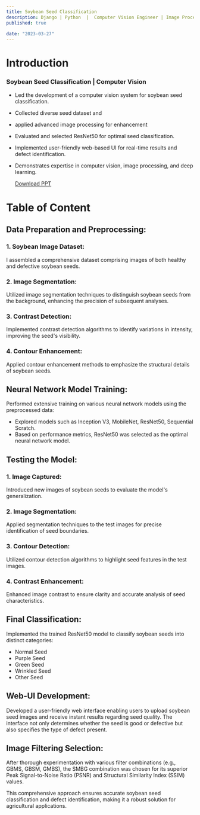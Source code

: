 ```yaml
---
title: Soybean Seed Classification   
description: Django | Python  |  Computer Vision Engineer | Image Processing  | Deep Learning and Neural Networks | Filtering
published: true

date: "2023-03-27"
---
```

# Introduction
### Soybean Seed Classification  | Computer Vision

- Led the development of a computer vision system for soybean seed classification.
- Collected diverse seed dataset and
- applied advanced image processing for enhancement
- Evaluated and selected ResNet50 for optimal seed classification.
- Implemented user-friendly web-based UI for real-time results and defect identification.
- Demonstrates expertise in computer vision, image processing, and deep learning.

    [Download PPT](https://docs.google.com/presentation/d/1dPr6VzSrHfOB0f4KmWW_XsYGGJ5Po-HQ/edit?usp=sharing&ouid=101440505271100988694&rtpof=true&sd=true)



# Table of Content 
## Data Preparation and Preprocessing:

### 1. Soybean Image Dataset:
I assembled a comprehensive dataset comprising images of both healthy and defective soybean seeds.

### 2. Image Segmentation:
Utilized image segmentation techniques to distinguish soybean seeds from the background, enhancing the precision of subsequent analyses.

### 3. Contrast Detection:
Implemented contrast detection algorithms to identify variations in intensity, improving the seed's visibility.

### 4. Contour Enhancement:
Applied contour enhancement methods to emphasize the structural details of soybean seeds.

## Neural Network Model Training:

Performed extensive training on various neural network models using the preprocessed data:

- Explored models such as Inception V3, MobileNet, ResNet50, Sequential Scratch.
- Based on performance metrics, ResNet50 was selected as the optimal neural network model.

## Testing the Model:

### 1. Image Captured:
Introduced new images of soybean seeds to evaluate the model's generalization.

### 2. Image Segmentation:
Applied segmentation techniques to the test images for precise identification of seed boundaries.

### 3. Contour Detection:
Utilized contour detection algorithms to highlight seed features in the test images.

### 4. Contrast Enhancement:
Enhanced image contrast to ensure clarity and accurate analysis of seed characteristics.

## Final Classification:

Implemented the trained ResNet50 model to classify soybean seeds into distinct categories:

- Normal Seed
- Purple Seed
- Green Seed
- Wrinkled Seed
- Other Seed

## Web-UI Development:

Developed a user-friendly web interface enabling users to upload soybean seed images and receive instant results regarding seed quality. The interface not only determines whether the seed is good or defective but also specifies the type of defect present.

## Image Filtering Selection:

After thorough experimentation with various filter combinations (e.g., GBMS, GBSM, GMBS), the SMBG combination was chosen for its superior Peak Signal-to-Noise Ratio (PSNR) and Structural Similarity Index (SSIM) values.

This comprehensive approach ensures accurate soybean seed classification and defect identification, making it a robust solution for agricultural applications.

